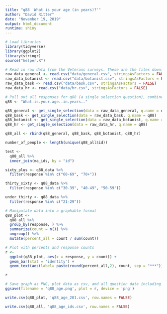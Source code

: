 ```yaml
---
title: "q88 'What is your age (in years)?'"
author: "David Ritter"
date: "November 19, 2019"
output: html_document
runtime: shiny
---
```


```r
# Load libraries
library(tidyverse)
library(ggplot2)
library(stringr)
source("helper.R")
```

```r
# Read in raw data from the Veterans surveys. These are the files downloaded from survey monkey saved as a .csv
raw_data_general <- read.csv("data/general.csv", stringsAsFactors = FALSE)
raw_data_botanist <- read.csv("data/botanist.csv", stringsAsFactors = FALSE)
raw_data_bask <- read.csv("data/bask.csv", stringsAsFactors = FALSE)
raw_data_hr <- read.csv("data/hr.csv", stringsAsFactors = FALSE)
```

```r
# Pull out all responses for q88 (a single selection question), combine, then determine 'question n'
q88 <- "What.is.your.age..in.years.."

q88_general <- get_single_selection(data = raw_data_general, q.name = q88)
q88_bask <- get_single_selection(data = raw_data_bask, q.name = q88)
q88_botanist <- get_single_selection(data = raw_data_botanist, q.name = q88)
q88_hr <- get_single_selection(data = raw_data_hr, q.name = q88)

q88_all <- rbind(q88_general, q88_bask, q88_botanist, q88_hr)

number_of_people <- length(unique(q88_all$id))
```

```r
test <- 
  q88_all %>%
  inner_join(ma_ids, by = "id")
```

```r

sixty_plus <- q88_data %>% 
  filter(response %in% c("60-69", "70+"))

thirty_sixty <- q88_data %>% 
  filter(response %in% c("30-39", "40-49", "50-59"))

under_thirty <- q88_data %>% 
  filter(response %in% c("21-29"))

```

```r
# Manipulate data into a graphable format
q88_plot <-
  q88_all %>%
  group_by(response, ) %>%
  summarize(count = n()) %>%
  ungroup() %>%
  mutate(percent_all = count / sum(count))
```

```r
# Plot with percents and response counts
r <- 
  ggplot(q88_plot, aes(x = response, y = count)) +
  geom_bar(stat = 'identity') +
  geom_text(aes(label= paste(round(percent_all,2), count, sep = "***")))

r
```

```r
# Save graph as PNG, plot data as csv, and all question data including response IDs as csv (save question n and N at end of plot file as "_x.x")
ggsave(filename = 'q88_age.png', plot = r, device = 'png')

write.csv(q88_plot, 'q88_age_201.csv', row.names = FALSE)

write.csv(q88_all, 'q88_age_ids.csv', row.names = FALSE)
```
